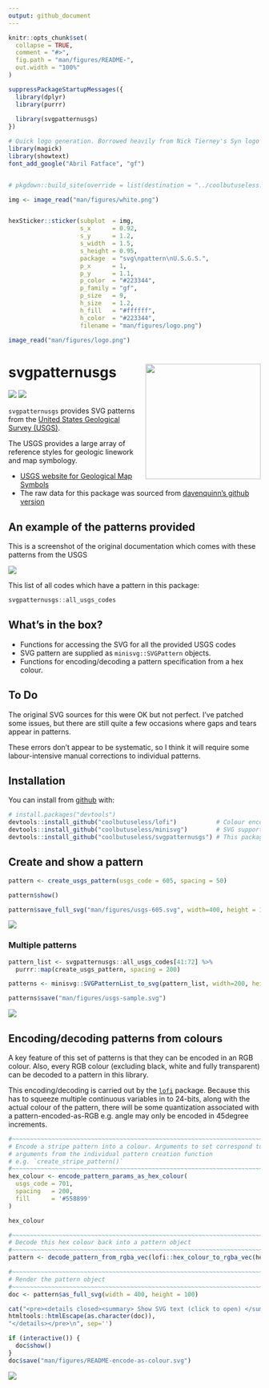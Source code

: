 ```yaml
---
output: github_document
---
```


<!-- README.md is generated from README.Rmd. Please edit that file -->

```r
knitr::opts_chunk$set(
  collapse = TRUE,
  comment = "#>",
  fig.path = "man/figures/README-",
  out.width = "100%"
)

suppressPackageStartupMessages({
  library(dplyr)
  library(purrr)
  
  library(svgpatternusgs)
})
```


```r
# Quick logo generation. Borrowed heavily from Nick Tierney's Syn logo process
library(magick)
library(showtext)
font_add_google("Abril Fatface", "gf")


# pkgdown::build_site(override = list(destination = "../coolbutuseless.github.io/package/svgpatternusgs"))
```


```r
img <- image_read("man/figures/white.png") 


hexSticker::sticker(subplot  = img,
                    s_x      = 0.92,
                    s_y      = 1.2,
                    s_width  = 1.5,
                    s_height = 0.95,
                    package  = "svg\npattern\nU.S.G.S.",
                    p_x      = 1,
                    p_y      = 1.1,
                    p_color  = "#223344",
                    p_family = "gf",
                    p_size   = 9,
                    h_size   = 1.2,
                    h_fill   = "#ffffff",
                    h_color  = "#223344",
                    filename = "man/figures/logo.png")

image_read("man/figures/logo.png")
```


# svgpatternusgs   <img src="man/figures/logo.png" align="right" height=230/>

<!-- badges: start -->
![](http://img.shields.io/badge/cool-useless-green.svg)
![](http://img.shields.io/badge/mini-verse-blue.svg)
<!-- badges: end -->

`svgpatternusgs` provides SVG patterns from the [United States Geological Survey (USGS)](usgs.gov).

The USGS provides a large array of reference styles for geologic linework and map symbology.

* [USGS website for Geological Map Symbols](https://ngmdb.usgs.gov/fgdc_gds/geolsymstd/download.php)
* The raw data for this package was sourced from [davenquinn's github version](https://github.com/davenquinn/geologic-patterns)

## An example of the patterns provided

This is a screenshot of the original documentation which comes with these patterns
from the USGS

<img src="man/figures/USGS-sample.png" />


This list of all codes which have a pattern in this package:

```r
svgpatternusgs::all_usgs_codes
```


## What's in the box?

* Functions for accessing the SVG for all the provided USGS codes
* SVG pattern are supplied as `minisvg::SVGPattern` objects.
* Functions for encoding/decoding a pattern specification from a hex colour.

## To Do

The original SVG sources for this were OK but not perfect.  I've patched some issues, but there
are still quite a few occasions where gaps and tears appear in patterns.

These errors don't appear to be systematic, so I think it will require some labour-intensive manual
corrections to individual patterns.  


## Installation

You can install from [github](https://github.com/coolbutuseless/svgpatternusgs) with:

``` r
# install.packages("devtools")
devtools::install_github("coolbutuseless/lofi")           # Colour encoding
devtools::install_github("coolbutuseless/minisvg")        # SVG support
devtools::install_github("coolbutuseless/svgpatternusgs") # This package
```


## Create and show a pattern


```r
pattern <- create_usgs_pattern(usgs_code = 605, spacing = 50)
```

```r
pattern$show()
```


```r
pattern$save_full_svg("man/figures/usgs-605.svg", width=400, height = 100)
```

<img src="man/figures/usgs-605.svg" />



### Multiple patterns

```r
pattern_list <- svgpatternusgs::all_usgs_codes[41:72] %>%
  purrr::map(create_usgs_pattern, spacing = 200) 

patterns <- minisvg::SVGPatternList_to_svg(pattern_list, width=200, height=100, ncol = 4)

patterns$save("man/figures/usgs-sample.svg")
```



<img src="man/figures/usgs-sample.svg" />





## Encoding/decoding patterns from colours

A key feature of this set of patterns is that they can be encoded in
an RGB colour.  Also, every RGB colour (excluding black, white and fully transparent)
can be decoded to a pattern in this library.

This encoding/decoding is carried out by the [`lofi`](https://github.com/coolbutuseless/lofi) package.
Because this has to squeeze multiple continuous variables in to 24-bits, along with 
the actual colour of the pattern, there
will be some quantization associated with a pattern-encoded-as-RGB e.g. angle may
only be encoded in 45degree increments.

```r
#~~~~~~~~~~~~~~~~~~~~~~~~~~~~~~~~~~~~~~~~~~~~~~~~~~~~~~~~~~~~~~~~~~~~~~~~~~~~~
# Encode a stripe pattern into a colour. Arguments to set correspond to 
# arguments from the individual pattern creation function 
# e.g. `create_stripe_pattern()`
#~~~~~~~~~~~~~~~~~~~~~~~~~~~~~~~~~~~~~~~~~~~~~~~~~~~~~~~~~~~~~~~~~~~~~~~~~~~~~
hex_colour <- encode_pattern_params_as_hex_colour(
  usgs_code = 701,
  spacing   = 200,
  fill      = '#558899'
)

hex_colour

#~~~~~~~~~~~~~~~~~~~~~~~~~~~~~~~~~~~~~~~~~~~~~~~~~~~~~~~~~~~~~~~~~~~~~~~~~~~~~
# Decode this hex colour back into a pattern object
#~~~~~~~~~~~~~~~~~~~~~~~~~~~~~~~~~~~~~~~~~~~~~~~~~~~~~~~~~~~~~~~~~~~~~~~~~~~~~
pattern <- decode_pattern_from_rgba_vec(lofi::hex_colour_to_rgba_vec(hex_colour))

#~~~~~~~~~~~~~~~~~~~~~~~~~~~~~~~~~~~~~~~~~~~~~~~~~~~~~~~~~~~~~~~~~~~~~~~~~~~~~
# Render the pattern object
#~~~~~~~~~~~~~~~~~~~~~~~~~~~~~~~~~~~~~~~~~~~~~~~~~~~~~~~~~~~~~~~~~~~~~~~~~~~~~
doc <- pattern$as_full_svg(width = 400, height = 100)
```


```r
cat("<pre><details closed><summary> Show SVG text (click to open) </summary>",
htmltools::htmlEscape(as.character(doc)), 
"</details></pre>\n", sep='')
```

```r
if (interactive()) {
  doc$show()
} 
doc$save("man/figures/README-encode-as-colour.svg")
```

<img src="man/figures/README-encode-as-colour.svg" />









